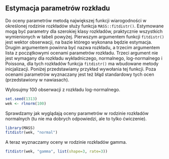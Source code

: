 ## Estymacja parametrów rozkładu

Do oceny parametrów metodą największej funkcji wiarogodności w określonej rodzinie rozkładów służy funkcja `MASS::fitdistr()`. 
Estymowane mogą być parametry dla szerokiej klasy rozkładów, praktycznie wszystkich wymienionych w tabeli powyżej. Pierwszym argumentem funkcji `fitdistr()` jest wektor obserwacji, na bazie którego wykonana będzie estymacja. Drugim argumentem powinna być nazwa rozkładu, a trzecim argumentem lista z początkowymi ocenami parametrów rozkładu. Trzeci argument nie jest wymagany dla rozkładu wykładniczego, normalnego, log-normalnego i Poissona, dla tych rozkładów funkcja `fitdistr()` ma wbudowane metody inicjalizacji.
Poniżej przedstawiamy przykład wywołania tej funkcji. Poza ocenami parametrów wyznaczany jest też błąd standardowy tych ocen (przedstawiony w nawiasach).


Wylosujmy 100 obserwacji z rozkładu log-normalnego.
```r
set.seed(1313)
wek <- rlnorm(100)
```

Sprawdzamy jak wyglądają oceny parametrów w rodzinie rozkładów normalnych (tu nie ma dobrych odpowiedzi, ale to tylko ćwiczenie).

```r
library(MASS)
fitdistr(wek, "normal")
```

A teraz wyznaczamy oceny w rodzinie rozkładów gamma.

```r
fitdistr(wek, "gamma", list(shape=3, rate=3))
```

